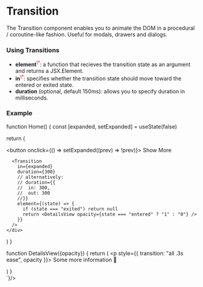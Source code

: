 


# Transition

The Transition component enables you to animate the DOM in a procedural
/ coroutine-like fashion. Useful for modals, drawers and dialogs.

### Using Transitions
<ul>
  <li><b>element</b><sup style="color:red">\*</sup>: a function that recieves the transition state as an argument and returns a JSX.Element. </li>
  <li><b>in</b><sup style="color:red">\*</sup>: specifies whether the transition state should move toward the <InlineCodeBlock>entered</InlineCodeBlock> or <InlineCodeBlock>exited</InlineCodeBlock> state.</li>
  <li><b>duration</b> (optional, default 150ms): allows you to specify duration in milliseconds.</li>
</ul>

### Example

<div className="not-prose">
  <CodeBlock
      lang="jsx"
      code={`\

function Home() {
  const [expanded, setExpanded] = useState(false)
  
  return (
    <div className="flex flex-col">
      <button onclick={() => setExpanded((prev) => !prev)}>
        Show More
      </button>
      
      <Transition 
        in={expanded} 
        duration={300} 
        // alternatively:
        // duration={{
        //  in: 300,
        //  out: 300
        //}} 
        element={(state) => {
          if (state === "exited") return null
          return <DetailsView opacity={state === "entered" ? "1" : "0"} />
        }}
      />
    </div>
  )
}


function DetailsView({opacity}) {
  return (
    <p style={{ transition: "all .3s ease", opacity }}>
      Some more information 🧠
    </p>
  )
}     
`}/>
</div>
